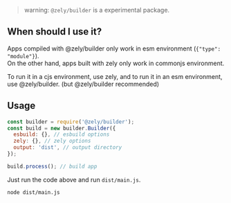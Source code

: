 > warning: `@zely/builder` is a experimental package.

## When should I use it?

Apps compiled with @zely/builder only work in esm environment (`{"type": "module"}`).  
On the other hand, apps built with zely only work in commonjs environment.

To run it in a cjs environment, use zely, and to run it in an esm environment, use @zely/builder. (but @zely/builder recommended)

## Usage

```js
const builder = require('@zely/builder');
const build = new builder.Builder({
  esbuild: {}, // esbuild options
  zely: {}, // zely options
  output: 'dist', // output directory
});

build.process(); // build app
```

Just run the code above and run `dist/main.js`.

```bash
node dist/main.js
```

